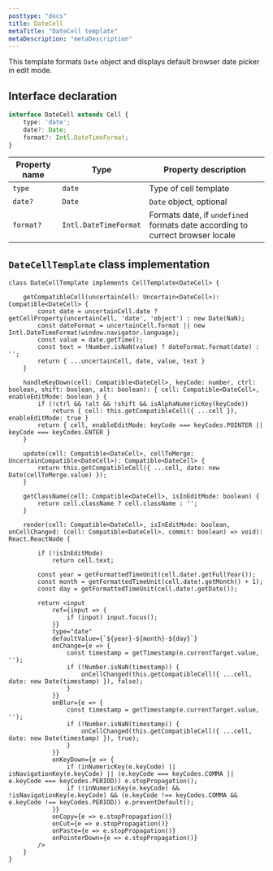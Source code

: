 ```yaml
---
posttype: "docs"
title: DateCell
metaTitle: "DateCell template"
metaDescription: "metaDescription"
---
```


This template formats `Date` object and displays default browser date picker in edit mode. 

## Interface declaration

```ts
interface DateCell extends Cell {
    type: 'date';
    date?: Date;
    format?: Intl.DateTimeFormat;
}
```

| Property name     | Type                      | Property description | 
| ------------      | -------------             | -------------------- |
| `type`            | `date`                    | Type of cell template | 
| `date?`           | `Date`                    | `Date` object, optional | 
| `format?`         | `Intl.DateTimeFormat`     | Formats date, if `undefined` formats date according to currect browser locale | 

## `DateCellTemplate` class implementation

```tsx
class DateCellTemplate implements CellTemplate<DateCell> {

    getCompatibleCell(uncertainCell: Uncertain<DateCell>): Compatible<DateCell> {
        const date = uncertainCell.date ? getCellProperty(uncertainCell, 'date', 'object') : new Date(NaN);
        const dateFormat = uncertainCell.format || new Intl.DateTimeFormat(window.navigator.language);
        const value = date.getTime();
        const text = !Number.isNaN(value) ? dateFormat.format(date) : '';
        return { ...uncertainCell, date, value, text }
    }

    handleKeyDown(cell: Compatible<DateCell>, keyCode: number, ctrl: boolean, shift: boolean, alt: boolean): { cell: Compatible<DateCell>, enableEditMode: boolean } {
        if (!ctrl && !alt && !shift && isAlphaNumericKey(keyCode))
            return { cell: this.getCompatibleCell({ ...cell }), enableEditMode: true }
        return { cell, enableEditMode: keyCode === keyCodes.POINTER || keyCode === keyCodes.ENTER }
    }

    update(cell: Compatible<DateCell>, cellToMerge: UncertainCompatible<DateCell>): Compatible<DateCell> {
        return this.getCompatibleCell({ ...cell, date: new Date(cellToMerge.value) });
    }

    getClassName(cell: Compatible<DateCell>, isInEditMode: boolean) {
        return cell.className ? cell.className : '';
    }

    render(cell: Compatible<DateCell>, isInEditMode: boolean, onCellChanged: (cell: Compatible<DateCell>, commit: boolean) => void): React.ReactNode {

        if (!isInEditMode)
            return cell.text;

        const year = getFormattedTimeUnit(cell.date!.getFullYear());
        const month = getFormattedTimeUnit(cell.date!.getMonth() + 1);
        const day = getFormattedTimeUnit(cell.date!.getDate());

        return <input
            ref={input => {
                if (input) input.focus();
            }}
            type="date"
            defaultValue={`${year}-${month}-${day}`}
            onChange={e => {
                const timestamp = getTimestamp(e.currentTarget.value, '');
                if (!Number.isNaN(timestamp)) {
                    onCellChanged(this.getCompatibleCell({ ...cell, date: new Date(timestamp) }), false);
                }
            }}
            onBlur={e => {
                const timestamp = getTimestamp(e.currentTarget.value, '');
                if (!Number.isNaN(timestamp)) {
                    onCellChanged(this.getCompatibleCell({ ...cell, date: new Date(timestamp) }), true);
                }
            }}
            onKeyDown={e => {
                if (inNumericKey(e.keyCode) || isNavigationKey(e.keyCode) || (e.keyCode === keyCodes.COMMA || e.keyCode === keyCodes.PERIOD)) e.stopPropagation();
                if (!inNumericKey(e.keyCode) && !isNavigationKey(e.keyCode) && (e.keyCode !== keyCodes.COMMA && e.keyCode !== keyCodes.PERIOD)) e.preventDefault();
            }}
            onCopy={e => e.stopPropagation()}
            onCut={e => e.stopPropagation()}
            onPaste={e => e.stopPropagation()}
            onPointerDown={e => e.stopPropagation()}
        />
    }
}
```